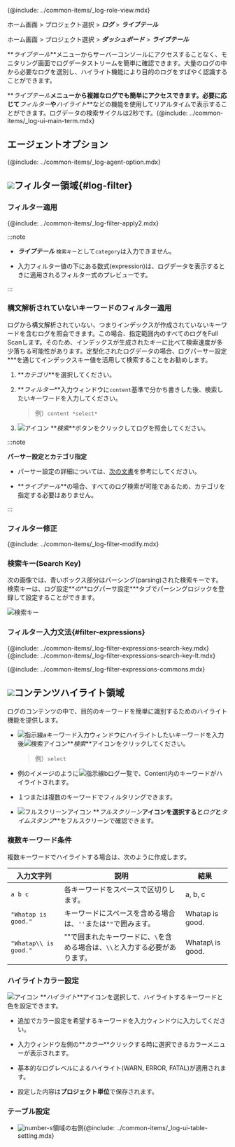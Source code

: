 {@include: ../common-items/_log-role-view.mdx}

<Xclude product='aws-log'>

ホーム画面 > プロジェクト選択 > **_ログ_** > **_ライブテール_**

</Xclude>

<InDoc product='aws-log'>

ホーム画面 > プロジェクト選択 > **_ダッシュボード_** > **_ライブテール_**

</InDoc>

**_ライブテール_**メニューからサーバーコンソールにアクセスすることなく、モニタリング画面でログデータストリームを簡単に確認できます。大量のログの中から必要なログを選別し、ハイライト機能により目的のログをすばやく認識することができます。 

<ImgLang img='log-live-tail.png' desc='ライブテール'/>

**_ライブテール_**メニューから複雑なログでも簡単にアクセスできます。必要に応じて**_フィルター_**や**_ハイライト_**などの機能を使用してリアルタイムで表示することができます。ログデータの検索サイクルは2秒です。{@include: ../common-items/_log-ui-main-term.mdx}

## エージェントオプション

{@include: ../common-items/_log-agent-option.mdx}

## ![](/img/number-01.png)フィルター領域{#log-filter}

### フィルター適用

{@include: ../common-items/_log-filter-apply2.mdx}

:::note

- **_ライブテール_** `検索キー`として`category`は入力できません。

- 入力フィルター値の下にある数式(expression)は、ログデータを表示するときに適用されるフィルター式のプレビューです。 

:::

### 構文解析されていないキーワードのフィルター適用

ログから構文解析されていない、つまりインデックスが作成されていないキーワードを含むログを照会できます。この場合、指定範囲内のすべてのログをFull Scanします。そのため、インデックスが生成されたキーに比べて検索速度が多少落ちる可能性があります。定型化されたログデータの場合、ログパーサー設定\*\*\*を通じてインデックスキー値を活用して検索することをお勧めします。

<ImgLang img='log-filter-search.png' desc='構文解析されていないキーワードのフィルター適用'/>

1. **_カテゴリ_**を選択してください。 

2. **_フィルター_**入力ウィンドウに`content`基準で分かち書きした後、検索したいキーワードを入力してください。 

   > 例）`content *select*`

3. ![アイコン](/img/ic-search.svg) **_検索_**ボタンをクリックしてログを照会してください。

:::note 

**パーサー設定とカテゴリ指定**

- パーサー設定の詳細については、[次の文書](log-parser.mdx)を参考にしてください。 

- **_ライブテール_**の場合、すべてのログ検索が可能であるため、カテゴリを指定する必要はありません。

:::

### フィルター修正

{@include: ../common-items/_log-filter-modify.mdx} 

### 検索キー(Search Key)

次の画像では、青いボックス部分はパーシング(parsing)された検索キーです。検索キーは、ログ設定**_の_**ログパーサ設定\*\*\*タブでパーシングロジックを登録して設定することができます。

![検索キー](https://img.whatap.io/media/images/livetail_007_parsed_key.png)

### フィルター入力文法{#filter-expressions}

{@include: ../common-items/_log-filter-expressions-search-key.mdx}
{@include: ../common-items/_log-filter-expressions-search-key-lt.mdx}

{@include: ../common-items/_log-filter-expressions-commons.mdx} 

## ![](/img/number-02.png)コンテンツハイライト領域

ログのコンテンツの中で、目的のキーワードを簡単に識別するためのハイライト機能を提供します。 

<ImgLang img='log-content-search-highlight.png' desc='콘텐츠 하이라이트'/>

- ![指示線a](/img/char-a.svg)キーワード入力ウィンドウにハイライトしたいキーワードを入力後![検索アイコン](/img/ic-search.svg)**_検索_**アイコンをクリックしてください。

  > 例）`select`

- 例のイメージのように![指示線b](/img/char-b.svg)ログ一覧で、Content内のキーワードがハイライトされます。 

- １つまたは複数のキーワードでフィルタリングできます。

- ![フルスクリーンアイコン](/img/ic-fullscreen.svg) **_フルスクリーン_**アイコンを選択すると**_ログ_**と**_タイムスタンプ_**をフルスクリーンで確認できます。 

### 複数キーワード条件

複数キーワードでハイライトする場合は、次のように作成します。

| 入力文字列                 | 説明                                         | 結果                |
| --------------------- | ------------------------------------------ | ----------------- |
| `a b c`               | 各キーワードをスペースで区切りします。                        | a, b, c           |
| `"Whatap is good."`   | キーワードにスペースを含める場合は、`''`または`""`で囲みます。        | Whatap is good.   |
| `"Whatap\\ is good."` | ""で囲まれたキーワードに、`\`を含める場合は、`\\`と入力する必要があります。 | Whatap\\ is good. |

### ハイライトカラー設定

![アイコン](/img/ic-highlight.svg) **_ハイライト_**アイコンを選択して、ハイライトするキーワードと色を設定できます。 

<ImgLang img='log-lt-highlight.png' desc='ライブテールハイライト'/>

- 追加でカラー設定を希望するキーワードを入力ウィンドウに入力してください。 

- 入力ウィンドウ左側の**_カラー_**クリックする時に選択できるカラーメニューが表示されます。 

- 基本的なログレベルによるハイライト(<span class='logwr'>WARN</span>, <span class='loger'>ERROR</span>, <span class='logft'>FATAL</span>)が適用されます。 

- 設定した内容は**プロジェクト単位**で保存されます。  

### テーブル設定

- ![number-s](/img/number-02.png)領域の右側{@include: ../common-items/_log-ui-table-setting.mdx} 

<!-- whatap is good~whatap is the best -->
